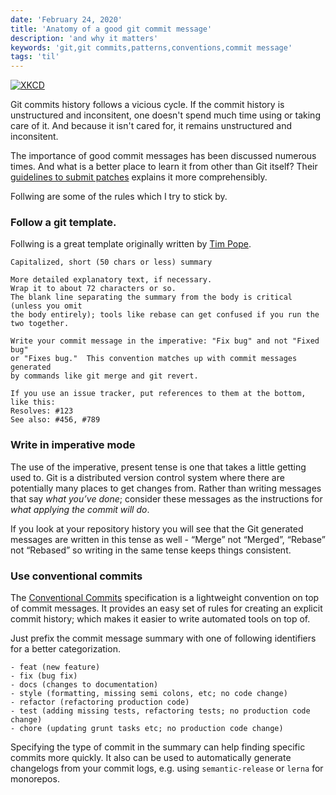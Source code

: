 ```yaml
---
date: 'February 24, 2020'
title: 'Anatomy of a good git commit message'
description: 'and why it matters'
keywords: 'git,git commits,patterns,conventions,commit message'
tags: 'til'
---
```


[![XKCD](https://imgs.xkcd.com/comics/git_commit.png)](https://xkcd.com/1296/)

Git commits history follows a vicious cycle. If the commit history is unstructured and inconsitent, one doesn't spend much time using or taking care of it.
And because it isn't cared for, it remains unstructured and inconsitent.

The importance of good commit messages has been discussed numerous times. And what is a better place to learn it from other than Git itself? Their [guidelines to submit patches](https://git.kernel.org/pub/scm/git/git.git/tree/Documentation/SubmittingPatches?id=HEAD) explains it more comprehensibly.

Follwing are some of the rules which I try to stick by.

### Follow a git template.

Follwing is a great template originally written by [Tim Pope](https://tbaggery.com/2008/04/19/a-note-about-git-commit-messages.html).

```
Capitalized, short (50 chars or less) summary

More detailed explanatory text, if necessary.
Wrap it to about 72 characters or so.
The blank line separating the summary from the body is critical (unless you omit
the body entirely); tools like rebase can get confused if you run the
two together.

Write your commit message in the imperative: "Fix bug" and not "Fixed bug"
or "Fixes bug."  This convention matches up with commit messages generated
by commands like git merge and git revert.

If you use an issue tracker, put references to them at the bottom,
like this:
Resolves: #123
See also: #456, #789
```

### Write in imperative mode

The use of the imperative, present tense is one that takes a little getting used to.
Git is a distributed version control system where there are potentially many places to get changes from. Rather than writing messages that say _what you’ve done_; consider these messages as the instructions for _what applying the commit will do_.

If you look at your repository history you will see that the Git generated messages are written in this tense as well - “Merge” not “Merged”, “Rebase” not “Rebased” so writing in the same tense keeps things consistent.

### Use conventional commits

The [Conventional Commits](https://www.conventionalcommits.org/en/v1.0.0/) specification is a lightweight convention on top of commit messages. It provides an easy set of rules for creating an explicit commit history; which makes it easier to write automated tools on top of.

Just prefix the commit message summary with one of following identifiers for a better categorization.

```
- feat (new feature)
- fix (bug fix)
- docs (changes to documentation)
- style (formatting, missing semi colons, etc; no code change)
- refactor (refactoring production code)
- test (adding missing tests, refactoring tests; no production code change)
- chore (updating grunt tasks etc; no production code change)
```

Specifying the type of commit in the summary can help finding specific commits more quickly. It also can be used to automatically generate changelogs from your commit logs, e.g. using `semantic-release` or `lerna` for monorepos.
